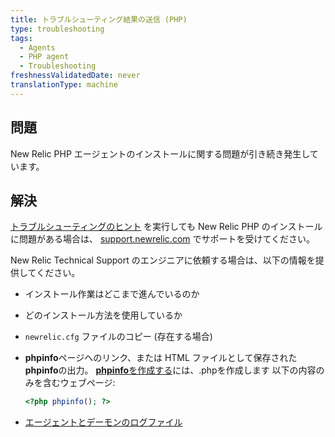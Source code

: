 ```yaml
---
title: トラブルシューティング結果の送信 (PHP)
type: troubleshooting
tags:
  - Agents
  - PHP agent
  - Troubleshooting
freshnessValidatedDate: never
translationType: machine
---
```


## 問題

New Relic PHP エージェントのインストールに関する問題が引き続き発生しています。

## 解決

[トラブルシューティングのヒント](/docs/apm/agents/php-agent/troubleshooting/no-data-appears-php) を実行しても New Relic PHP のインストールに問題がある場合は、 [support.newrelic.com](https://support.newrelic.com) でサポートを受けてください。

New Relic Technical Support のエンジニアに依頼する場合は、以下の情報を提供してください。

* インストール作業はどこまで進んでいるのか

* どのインストール方法を使用しているか

* `newrelic.cfg` ファイルのコピー (存在する場合)

* <DNT>**phpinfo**</DNT>ページへのリンク、または HTML ファイルとして保存された<DNT>**phpinfo**</DNT>の出力。 [<DNT>**phpinfo**</DNT>を作成する](/docs/php/php-kb-103)には、.phpを作成します 以下の内容のみを含むウェブページ:

  ```php
  <?php phpinfo(); ?>
  ```

* [エージェントとデーモンのログファイル](/docs/php/php-kb-105)
